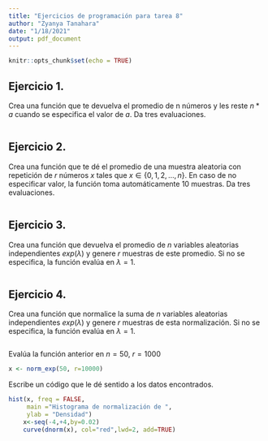```yaml
---
title: "Ejercicios de programación para tarea 8"
author: "Zyanya Tanahara"
date: "1/18/2021"
output: pdf_document
---
```


```r
knitr::opts_chunk$set(echo = TRUE)
```

## Ejercicio 1.
Crea una función que te devuelva el promedio de n números y les reste $n*a$ cuando se especifica el valor de $a$. Da tres evaluaciones.
```r

```

## Ejercicio 2.
Crea una función que te dé el promedio de una muestra aleatoria con repetición de $r$ números $x$ tales que $x \in \{0,1,2,\ldots, n\}$. En caso de no especificar valor, la función toma automáticamente 10 muestras. Da tres evaluaciones.
```r

```

## Ejercicio 3.
Crea una función que devuelva el promedio de $n$ variables aleatorias independientes $exp(\lambda)$ y genere $r$ muestras de este promedio. Si no se especifica, la función evalúa en $\lambda = 1$.
```r

```


## Ejercicio 4.
Crea una función que normalice la suma de $n$ variables aleatorias independientes $exp(\lambda)$ y genere $r$ muestras de esta normalización. Si no se especifica, la función evalúa en $\lambda = 1$.
```r

```
Evalúa la función anterior en $n=50$, $r=1000$
```r
x <- norm_exp(50, r=10000)
```
Escribe un código que le dé sentido a los datos encontrados.
```r
hist(x, freq = FALSE,  
     main ="Histograma de normalización de ",
     ylab = "Densidad")
    x<-seq(-4,+4,by=0.02)
    curve(dnorm(x), col="red",lwd=2, add=TRUE)
```

